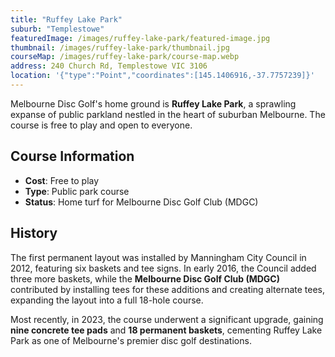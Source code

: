 ```yaml
---
title: "Ruffey Lake Park"
suburb: "Templestowe"
featuredImage: /images/ruffey-lake-park/featured-image.jpg
thumbnail: /images/ruffey-lake-park/thumbnail.jpg
courseMap: /images/ruffey-lake-park/course-map.webp
address: 240 Church Rd, Templestowe VIC 3106
location: '{"type":"Point","coordinates":[145.1406916,-37.7757239]}'
---
```


Melbourne Disc Golf's home ground is **Ruffey Lake Park**, a sprawling expanse of public parkland nestled in the heart of suburban Melbourne. The course is free to play and open to everyone.

## Course Information

- **Cost**: Free to play
- **Type**: Public park course
- **Status**: Home turf for Melbourne Disc Golf Club (MDGC)

## History

The first permanent layout was installed by Manningham City Council in 2012, featuring six baskets and tee signs. In early 2016, the Council added three more baskets, while the **Melbourne Disc Golf Club (MDGC)** contributed by installing tees for these additions and creating alternate tees, expanding the layout into a full 18-hole course.

Most recently, in 2023, the course underwent a significant upgrade, gaining **nine concrete tee pads** and **18 permanent baskets**, cementing Ruffey Lake Park as one of Melbourne's premier disc golf destinations.
